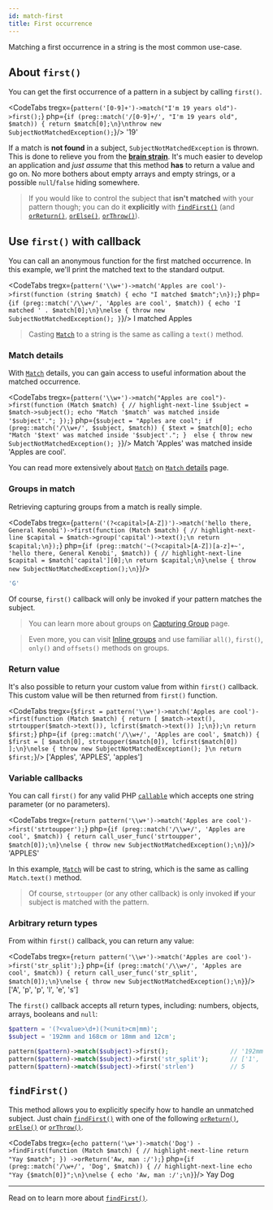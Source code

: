 ```yaml
---
id: match-first
title: First occurrence
---
```



Matching a first occurrence in a string is the most common use-case.

## About `first()`

You can get the first occurrence of a pattern in a subject by calling `first()`.

<CodeTabs
    tregx={`pattern('[0-9]+')->match("I'm 19 years old")->first();`}
    php={`if (preg::match('/[0-9]+/', "I'm 19 years old", $match)) {
    return $match[0];\n}\nthrow new SubjectNotMatchedException();`}/>
<Result>'19'</Result>

If a match is **not found** in a subject, `SubjectNotMatchedException` is thrown. This is done to relieve you from the 
[**brain strain**]. It's much easier to develop an application and *just assume* that this
method **has** to return a value and go on. No more bothers about empty arrays and empty strings, or a possible
`null`/`false` hiding somewhere.

> If you would like to control the subject that **isn't matched** with your pattern though; 
> you can do it **explicitly** with [`findFirst()`](#findfirst) (and [`orReturn()`], [`orElse()`], [`orThrow()`]).

## Use `first()` with callback

You can call an anonymous function for the first matched occurrence. In this example, we'll print the matched text to the 
standard output.

<CodeTabs
    tregx={`pattern('\\w+')->match('Apples are cool')->first(function (string $match) {
    echo "I matched $match";\n});`}
    php={`if (preg::match('/\\w+/', 'Apples are cool', $match)) {
    echo 'I matched ' . $match[0];\n}\nelse {
    throw new SubjectNotMatchedException();
}`}/>
<Result text>I matched Apples</Result>

> Casting [`Match`] to a string is the same as calling a `text()` method.

### Match details

With [`Match`] details, you can gain access to useful information about the matched occurrence.

<CodeTabs
    tregx={`pattern('\\w+')->match("Apples are cool")->first(function (Match $match) {
    // highlight-next-line
    $subject = $match->subject();
    echo "Match '$match' was matched inside '$subject'.";
});`}
    php={`$subject = "Apples are cool";
if (preg::match('/\\w+/', $subject, $match)) {
    $text = $match[0];
    echo "Match '$text' was matched inside '$subject'.";
} 
else {
    throw new SubjectNotMatchedException();
}`}/>
<Result text>Match 'Apples' was matched inside 'Apples are cool'.</Result>

You can read more extensively about [`Match`] on [`Match` details] page.

### Groups in match

Retrieving capturing groups from a match is really simple.

<CodeTabs
    tregx={`pattern('(?<capital>[A-Z])')->match('hello there, General Kenobi')->first(function (Match $match) {
    // highlight-next-line
    $capital = $match->group('capital')->text();\n
    return $capital;\n});`}
    php={`if (preg::match('~(?<capital>[A-Z])[a-z]+~', 'hello there, General Kenobi', $match)) {
    // highlight-next-line
    $capital = $match['capital'][0];\n
    return $capital;\n}\nelse {
    throw new SubjectNotMatchedException();\n}`}/>

<!--T-Regx:{return-at(0)}-->
<!--Result-Value-->
```php
'G'
```

Of course, `first()` callback will only be invoked if your pattern matches the subject.

> You can learn more about groups on [Capturing Group](match-groups.md) page. 

> Even more, you can visit [Inline groups](match-group.mdx) and use familiar `all()`, `first()`, `only()` and `offsets()`
> methods on groups. 

### Return value

It's also possible to return your custom value from within `first()` callback. This custom value will be then returned 
from `first()` function.

<CodeTabs
    tregx={`$first = pattern('\\w+')->match('Apples are cool')->first(function (Match $match) {
    return [
        $match->text(), 
        strtoupper($match->text()),
        lcfirst($match->text())
    ];\n});\n
return $first;`}
    php={`if (preg::match('/\\w+/', 'Apples are cool', $match)) {
    $first = [
        $match[0],
        strtoupper($match[0]),
        lcfirst($match[0])
    ];\n}\nelse {
    throw new SubjectNotMatchedException();
}\n
return $first;`}/>
<Result>['Apples', 'APPLES', 'apples']</Result>

### Variable callbacks

You can call `first()` for any valid PHP [`callable`] which accepts one string parameter (or no parameters).

<CodeTabs
    tregx={`return pattern('\\w+')->match('Apples are cool')->first('strtoupper');`}
    php={`if (preg::match('/\\w+/', 'Apples are cool', $match)) {
    return call_user_func('strtoupper', $match[0]);\n}\nelse {
    throw new SubjectNotMatchedException();\n}`}/>
<Result>'APPLES'</Result>

In this example, [`Match`] will be cast to string, which is the same as calling `Match.text()` method.

> Of course, `strtoupper` (or any other callback) is only invoked **if** your subject is matched with the pattern.

### Arbitrary return types

From within `first()` callback, you can return any value:

<CodeTabs
    tregx={`return pattern('\\w+')->match('Apples are cool')->first('str_split');`}
    php={`if (preg::match('/\\w+/', 'Apples are cool', $match)) {
    return call_user_func('str_split', $match[0]);\n}\nelse {
    throw new SubjectNotMatchedException();\n}`}/>
<Result>['A', 'p', 'p', 'l', 'e', 's']</Result>

The `first()` callback accepts all return types, including: numbers, objects, arrays, booleans and `null`:

```php
$pattern = '(?<value>\d+)(?<unit>cm|mm)';
$subject = '192mm and 168cm or 18mm and 12cm';

pattern($pattern)->match($subject)->first();                 // '192mm'
pattern($pattern)->match($subject)->first('str_split');      // ['1', '9', '2', 'm', 'm']
pattern($pattern)->match($subject)->first('strlen')          // 5
```

## `findFirst()`

This method allows you to explicitly specify how to handle an unmatched subject. Just chain [`findFirst()`] with
one of the following [`orReturn()`], [`orElse()`] or [`orThrow()`].

<CodeTabs
    tregx={`echo pattern('\w+')->match('Dog')
    ->findFirst(function (Match $match) {
        // highlight-next-line
        return "Yay $match";
    })
    ->orReturn('Aw, man :/');`}
    php={`if (preg::match('/\w+/', 'Dog', $match)) {
    // highlight-next-line
    echo "Yay {$match[0]}";\n}\nelse {
    echo 'Aw, man :/';\n}`}/>
<Result text>Yay Dog</Result>

---

Read on to learn more about [`findFirst()`].

[`callable`]: https://www.php.net/manual/en/language.types.callable.php
[`Match`]: match-details.md
[`Match` details]: match-details.md
[**brain strain**]: overview.mdx#brain-strain
[`findFirst()`]: match-find-first.mdx
[`orReturn()`]: match-find-first.mdx#orreturn
[`orElse()`]: match-find-first.mdx#orelse
[`orThrow()`]: match-find-first.mdx#orthrow
